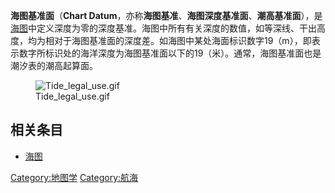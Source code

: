 {{expand|time=2014-10-30T04:32:17+00:00}}
{{unreferenced|time=2014-10-30T04:32:17+00:00}}

'''海图基准面'''（'''Chart Datum'''，亦称'''海图基准'''、'''海图深度基准面'''、'''潮高基准面'''），是[[海图|海图]]中定义深度为零的深度基准。海图中所有有关深度的数值，如等深线、干出高度，均为相对于海图基准面的深度差。如海图中某处海面标识数字19（m），即表示数字所标识处的海洋深度为海图基准面以下的19（米）。通常，海图基准面也是潮汐表的潮高起算面。

[[Image:Tide_legal_use.gif|thumb]]

== 相关条目 ==
*[[海图|海图]]

[[Category:地图学|Category:地图学]]
[[Category:航海|Category:航海]]